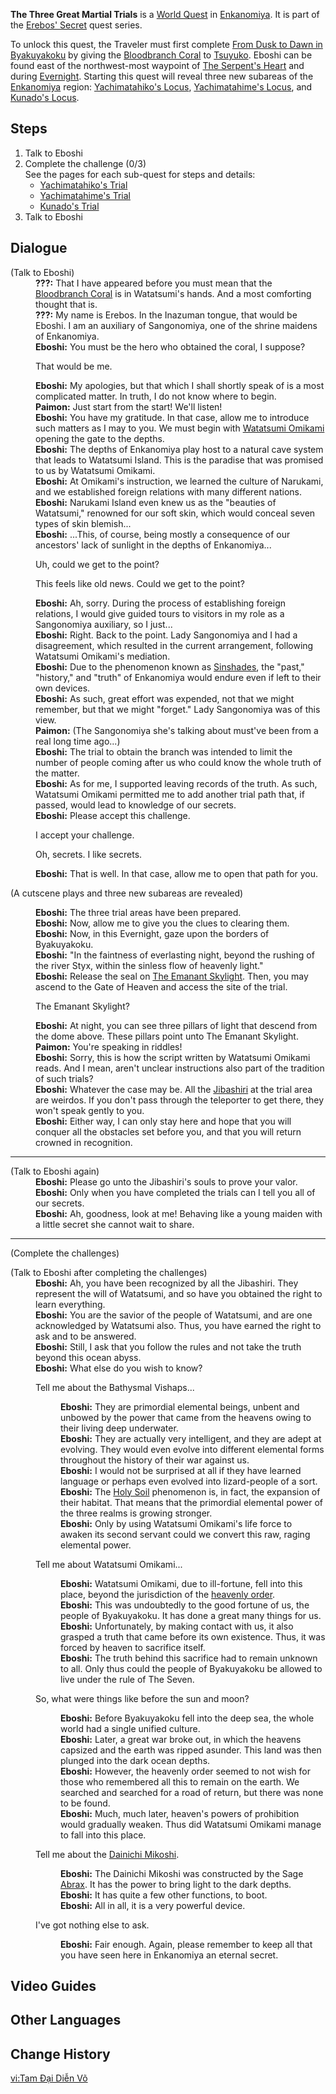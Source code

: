 {{Quest Infobox
|image         = World Quest The Three Great Martial Trials.png
|type          = World
|region        = Inazuma
|area          = Enkanomiya
|chapter       = Erebos' Secret
|summary       = 
|requirement   = [[From Dusk to Dawn in Byakuyakoku]]
|characters    = Eboshi; Paimon; Traveler
|startLocation = [[Enkanomiya]]
|exp           = 350
|mora          = 30,000
|primogems     = 40
|rep           = Inazuma
|repAmt        = 20
|other         = {{Card|Hero's Wit|3}}{{Card|Mystic Enhancement Ore|6}}
}}
'''The Three Great Martial Trials''' is a [[World Quest]] in [[Enkanomiya]]. It is part of the [[Erebos' Secret]] quest series.

To unlock this quest, the Traveler must first complete [[From Dusk to Dawn in Byakuyakoku]] by giving the [[Bloodbranch Coral]] to [[Tsuyuko]]. Eboshi can be found east of the northwest-most waypoint of [[The Serpent's Heart]] and during [[Evernight]]. Starting this quest will reveal three new subareas of the [[Enkanomiya]] region: [[Yachimatahiko's Locus]], [[Yachimatahime's Locus]], and [[Kunado's Locus]].

==Steps==
# Talk to Eboshi
# Complete the challenge (0/3)<br />See the pages for each sub-quest for steps and details:
#* [[Yachimatahiko's Trial]]
#* [[Yachimatahime's Trial]]
#* [[Kunado's Trial]]
# Talk to Eboshi

==Dialogue==
{{Quest Description|Having heard [[Eboshi]]'s introduction, you decide that it should be alright to head to the three corners of Enkanomiya to take part in the trials.}}
{{Dialogue start}}
;(Talk to Eboshi)
:'''???:''' That I have appeared before you must mean that the [[Bloodbranch Coral]] is in Watatsumi's hands. And a most comforting thought that is.
:'''???:''' My name is Erebos. In the Inazuman tongue, that would be Eboshi. I am an auxiliary of Sangonomiya, one of the shrine maidens of Enkanomiya.
:'''Eboshi:''' You must be the hero who obtained the coral, I suppose?
:{{DIcon}} That would be me.
:'''Eboshi:''' My apologies, but that which I shall shortly speak of is a most complicated matter. In truth, I do not know where to begin.
:'''Paimon:''' Just start from the start! We'll listen!
:'''Eboshi:''' You have my gratitude. In that case, allow me to introduce such matters as I may to you. We must begin with [[Watatsumi Omikami]] opening the gate to the depths.
:'''Eboshi:''' The depths of Enkanomiya play host to a natural cave system that leads to Watatsumi Island. This is the paradise that was promised to us by Watatsumi Omikami.
:'''Eboshi:''' At Omikami's instruction, we learned the culture of Narukami, and we established foreign relations with many different nations.
:'''Eboshi:''' Narukami Island even knew us as the "beauties of Watatsumi," renowned for our soft skin, which would conceal seven types of skin blemish...
:'''Eboshi:''' ...This, of course, being mostly a consequence of our ancestors' lack of sunlight in the depths of Enkanomiya...
:{{DIcon}} Uh, could we get to the point?
:{{DIcon}} This feels like old news. Could we get to the point?
:'''Eboshi:''' Ah, sorry. During the process of establishing foreign relations, I would give guided tours to visitors in my role as a Sangonomiya auxiliary, so I just...
:'''Eboshi:''' Right. Back to the point. Lady Sangonomiya and I had a disagreement, which resulted in the current arrangement, following Watatsumi Omikami's mediation.
:'''Eboshi:''' Due to the phenomenon known as [[Sinshades]], the "past," "history," and "truth" of Enkanomiya would endure even if left to their own devices.
:'''Eboshi:''' As such, great effort was expended, not that we might remember, but that we might "forget." Lady Sangonomiya was of this view.
:'''Paimon:''' (The Sangonomiya she's talking about must've been from a real long time ago...)
:'''Eboshi:''' The trial to obtain the branch was intended to limit the number of people coming after us who could know the whole truth of the matter.
:'''Eboshi:''' As for me, I supported leaving records of the truth. As such, Watatsumi Omikami permitted me to add another trial path that, if passed, would lead to knowledge of our secrets.
:'''Eboshi:''' Please accept this challenge.
:{{DIcon}} I accept your challenge.
:{{DIcon}} Oh, secrets. I like secrets.
:'''Eboshi:''' That is well. In that case, allow me to open that path for you.

;(A cutscene plays and three new subareas are revealed)

:'''Eboshi:''' The three trial areas have been prepared.
:'''Eboshi:''' Now, allow me to give you the clues to clearing them.
:'''Eboshi:''' Now, in this Evernight, gaze upon the borders of Byakuyakoku.
:'''Eboshi:''' "In the faintness of everlasting night, beyond the rushing of the river Styx, within the sinless flow of heavenly light."
:'''Eboshi:''' Release the seal on [[The Emanant Skylight]]. Then, you may ascend to the Gate of Heaven and access the site of the trial.
:{{DIcon}} The Emanant Skylight?
:'''Eboshi:''' At night, you can see three pillars of light that descend from the dome above. These pillars point unto The Emanant Skylight.
:'''Paimon:''' You're speaking in riddles!
:'''Eboshi:''' Sorry, this is how the script written by Watatsumi Omikami reads. And I mean, aren't unclear instructions also part of the tradition of such trials?
:'''Eboshi:''' Whatever the case may be. All the [[Jibashiri]] at the trial area are weirdos. If you don't pass through the teleporter to get there, they won't speak gently to you.
:'''Eboshi:''' Either way, I can only stay here and hope that you will conquer all the obstacles set before you, and that you will return crowned in recognition.

----

;(Talk to Eboshi again)
:'''Eboshi:''' Please go unto the Jibashiri's souls to prove your valor.
:'''Eboshi:''' Only when you have completed the trials can I tell you all of our secrets.
:'''Eboshi:''' Ah, goodness, look at me! Behaving like a young maiden with a little secret she cannot wait to share.

----

;(Complete the challenges)

;(Talk to Eboshi after completing the challenges)
:'''Eboshi:''' Ah, you have been recognized by all the Jibashiri. They represent the will of Watatsumi, and so have you obtained the right to learn everything.
:'''Eboshi:''' You are the savior of the people of Watatsumi, and are one acknowledged by Watatsumi also. Thus, you have earned the right to ask and to be answered.
:'''Eboshi:''' Still, I ask that you follow the rules and not take the truth beyond this ocean abyss.
:'''Eboshi:''' What else do you wish to know?
:{{DIcon}} Tell me about the Bathysmal Vishaps...
::'''Eboshi:''' They are primordial elemental beings, unbent and unbowed by the power that came from the heavens owing to their living deep underwater.
::'''Eboshi:''' They are actually very intelligent, and they are adept at evolving. They would even evolve into different elemental forms throughout the history of their war against us.
::'''Eboshi:''' I would not be surprised at all if they have learned language or perhaps even evolved into lizard-people of a sort.
::'''Eboshi:''' The [[Holy Soil]] phenomenon is, in fact, the expansion of their habitat. That means that the primordial elemental power of the three realms is growing stronger.
::'''Eboshi:''' Only by using Watatsumi Omikami's life force to awaken its second servant could we convert this raw, raging elemental power.
:{{DIcon}} Tell me about Watatsumi Omikami...
::'''Eboshi:''' Watatsumi Omikami, due to ill-fortune, fell into this place, beyond the jurisdiction of the [[Heavenly Principles|heavenly order]].
::'''Eboshi:''' This was undoubtedly to the good fortune of us, the people of Byakuyakoku. It has done a great many things for us.
::'''Eboshi:''' Unfortunately, by making contact with us, it also grasped a truth that came before its own existence. Thus, it was forced by heaven to sacrifice itself.
::'''Eboshi:''' The truth behind this sacrifice had to remain unknown to all. Only thus could the people of Byakuyakoku be allowed to live under the rule of The Seven.
:{{DIcon}} So, what were things like before the sun and moon?
::'''Eboshi:''' Before Byakuyakoku fell into the deep sea, the whole world had a single unified culture.
::'''Eboshi:''' Later, a great war broke out, in which the heavens capsized and the earth was ripped asunder. This land was then plunged into the dark ocean depths.
::'''Eboshi:''' However, the heavenly order seemed to not wish for those who remembered all this to remain on the earth. We searched and searched for a road of return, but there was none to be found.
::'''Eboshi:''' Much, much later, heaven's powers of prohibition would gradually weaken. Thus did Watatsumi Omikami manage to fall into this place.
:{{DIcon}} Tell me about the [[Dainichi Mikoshi]].
::'''Eboshi:''' The Dainichi Mikoshi was constructed by the Sage [[Abrax]]. It has the power to bring light to the dark depths.
::'''Eboshi:''' It has quite a few other functions, to boot.
::'''Eboshi:''' All in all, it is a very powerful device.
:{{DIcon}} I've got nothing else to ask.
::'''Eboshi:''' Fair enough. Again, please remember to keep all that you have seen here in Enkanomiya an eternal secret.
{{Dialogue end}}

==Video Guides==
{{EVT
|video1   = https://youtu.be/wMDOfxUYHb4
|caption1 = The Three Great Martial Trials Guide
}}

==Other Languages==
{{Other Languages
|en      = The Three Great Martial Trials
|zhs     = 三隅道大演武
|zhs_rm  = Sān Yúdào Dà Yǎnwǔ
|zht     = 三隅道大演武
|zht_rm  = Sān Yúdào Dà Yǎnwǔ
|zh_tl   = 
|ja      = 三隅道大演武
|ja_rm   = Sanguu Doutai Enbu{{Assumed}}
|ja_tl   = 
|ko      = 3개 변경의 대연무
|ko_rm   = 3gae Byeongyeong-ui Daeyeonmu
|ko_tl   = The Great Military Exercise of Three Frontiers
|es      = Las tres grandes artes marciales
|es_tl   = The Three Great Martial Arts
|fr      = Les trois grandes épreuves martiales
|fr_tl   = The Three Great Martial Trials
|ru      = Три великих боевых испытания
|ru_tl   = 
|th      = การฝึกต่อสู้ที่ยิ่งใหญ่ทั้งสาม
|th_rm   = 
|th_tl   = 
|vi      = Tam Đại Diễn Võ
|vi_tl   = 
|de      = Die drei großen Kampfprüfungen
|de_tl   = The Three Big Battle Trials
|id      = Tiga Ujian Jalan Pendekar
|id_tl   = The Three Trials of Warrior's Path
|pt      = Os Três Grandes Julgamentos Marciais
|pt_tl   = 
}}

==Change History==
{{Change History|2.4}}

[[vi:Tam Đại Diễn Võ]]